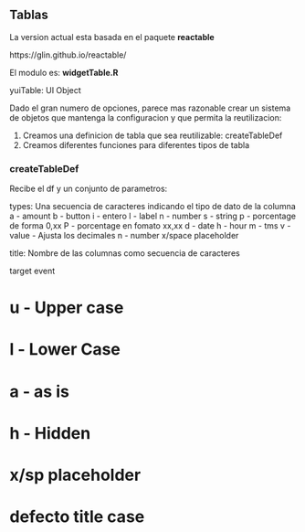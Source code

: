 ## Tablas

La version actual esta basada en el paquete **reactable**

https://glin.github.io/reactable/

El modulo es: **widgetTable.R**

yuiTable: UI Object


Dado el gran numero de opciones, parece mas razonable crear un sistema de objetos que mantenga la configuracion y que permita la reutilizacion:

1. Creamos una definicion de tabla que sea reutilizable: createTableDef
2. Creamos diferentes funciones para diferentes tipos de tabla


### createTableDef

Recibe el df y un conjunto de parametros:

types: Una secuencia de caracteres indicando el tipo de dato de la columna
    a - amount
    b - button
    i - entero
    l - label
    n - number
    s - string
    p - porcentage de forma 0,xx
    P - porcentage en fomato xx,xx
    d - date
    h - hour
    m - tms
    v - value - Ajusta los decimales
    n - number
    x/space placeholder

title: Nombre de las columnas como secuencia de caracteres

target
event

#   u - Upper case
#   l - Lower Case
#   a - as is
#   h - Hidden
#   x/sp placeholder
#   defecto title case

